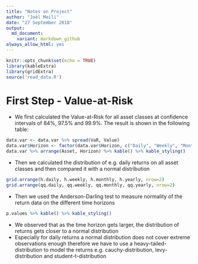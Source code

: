 ```yaml
---
title: "Notes on Project"
author: "Joël Meili"
date: "27 September 2018"
output:
  md_document:
    variant: markdown_github
always_allow_html: yes
---
```


```r
knitr::opts_chunk$set(echo = TRUE)
library(kableExtra)
library(gridExtra)
source('read_data.R')
```

# First Step - Value-at-Risk
- We first calculated the Value-at-Risk for all asset classes at confidence intervals of 84%, 97.5% and 99.9%. The result is shown in the following table:

```r
data.var <- data.var %>% spread(VaR, Value)
data.var$Horizon <- factor(data.var$Horizon, c("Daily", "Weekly", "Monthly", "Yearly"))
data.var %>% arrange(Asset, Horizon) %>% kable() %>% kable_styling()
```

- Then we calculated the distribution of e.g. daily returns on all asset classes and then compared it with a normal distribution

```r
grid.arrange(h.daily, h.weekly, h.monthly, h.yearly, nrow=2)
grid.arrange(qq.daily, qq.weekly, qq.monthly, qq.yearly, nrow=2)

```

- Then we used the Anderson-Darling test to measure normality of the return data on the different time horizons

```r
p.values %>% kable() %>% kable_styling()
```

- We observed that as the time horizon gets larger, the distribution of returns gets closer to a normal distribution
- Especially for daily returns a normal distribution does not cover extreme observations enough therefore we have to use a heavy-tailed-distribution to model the returns e.g. cauchy-distribution, levy-distribution and student-t-distribution


